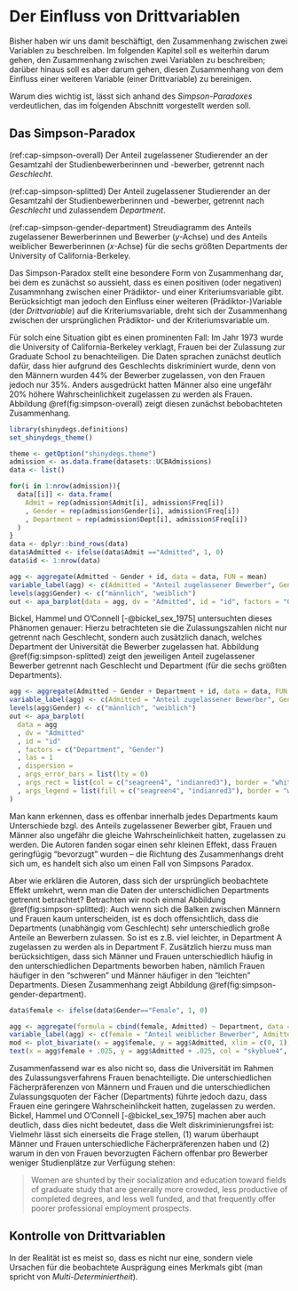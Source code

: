 # Der Einfluss von Drittvariablen

Bisher haben wir uns damit beschäftigt, den Zusammenhang zwischen zwei Variablen zu beschreiben.
Im folgenden Kapitel soll es weiterhin darum gehen, den Zusammenhang zwischen zwei Variablen zu beschreiben;
darüber hinaus soll es aber darum gehen, diesen Zusammenhang von dem Einfluss einer weiteren Variable (einer Drittvariable) zu bereinigen.

Warum dies wichtig ist, lässt sich anhand des *Simpson-Paradoxes* verdeutlichen, das im folgenden Abschnitt vorgestellt werden soll.

## Das Simpson-Paradox

<!-- -------------------------------------------------------------------------------- -->
<!-- Figure captions -->
(ref:cap-simpson-overall)  Der Anteil zugelassener Studierender an der Gesamtzahl der Studienbewerberinnen und -bewerber, getrennt nach *Geschlecht*.

(ref:cap-simpson-splitted) Der Anteil zugelassener Studierender an der Gesamtzahl der Studienbewerberinnen und -bewerber, getrennt nach *Geschlecht* und zulassendem *Department*.

(ref:cap-simpson-gender-department) Streudiagramm des Anteils zugelassener Bewerberinnen und Bewerber ($y$-Achse) und des Anteils weiblicher Bewerberinnen ($x$-Achse) für die sechs größten Departments der University of California-Berkeley.
<!-- -------------------------------------------------------------------------------- -->


Das Simpson-Paradox stellt eine besondere Form von Zusammenhang dar, bei dem es zunächst so aussieht, dass es einen positiven (oder negativen)
Zusammnhang zwischen einer Prädiktor- und einer Kriteriumsvariable gibt.
Berücksichtigt man jedoch den Einfluss einer weiteren (Prädiktor-)Variable (der *Drittvariable*) auf die Kriteriumsvariable,
dreht sich der Zusammenhang zwischen der ursprünglichen Prädiktor- und der Kriteriumsvariable um.

Für solch eine Situation gibt es einen prominenten Fall:
Im Jahr 1973 wurde die University of California-Berkeley verklagt,
Frauen bei der Zulassung zur Graduate School zu benachteiligen.
Die Daten sprachen zunächst deutlich dafür, dass hier aufgrund des Geschlechts diskriminiert wurde, denn von den Männern wurden 44% der Bewerber zugelassen,
von den Frauen jedoch nur 35%.
Anders ausgedrückt hatten Männer also eine ungefähr 20% höhere Wahrscheinlichkeit zugelassen zu werden als Frauen.
Abbildung \@ref(fig:simpson-overall) zeigt diesen zunächst bebobachteten Zusammenhang.


```r
library(shinydegs.definitions)
set_shinydegs_theme()

theme <- getOption("shinydegs.theme")
admission <- as.data.frame(datasets::UCBAdmissions)
data <- list()

for(i in 1:nrow(admission)){
  data[[i]] <- data.frame(
    Admit = rep(admission$Admit[i], admission$Freq[i])
    , Gender = rep(admission$Gender[i], admission$Freq[i])
    , Department = rep(admission$Dept[i], admission$Freq[i])
  )
}
data <- dplyr::bind_rows(data)
data$Admitted <- ifelse(data$Admit =="Admitted", 1, 0)
data$id <- 1:nrow(data)

agg <- aggregate(Admitted ~ Gender + id, data = data, FUN = mean)
variable_label(agg) <- c(Admitted = "Anteil zugelassener Bewerber", Gender = "Geschlecht")
levels(agg$Gender) <- c("männlich", "weiblich")
out <- apa_barplot(data = agg, dv = "Admitted", id = "id", factors = "Gender", las = 1, args_error_bars = list(lty = 0), args_rect = theme)
```


Bickel, Hammel und O'Connell [-@bickel_sex_1975] untersuchten dieses Phänomen genauer:
Hierzu betrachteten sie die Zulassungszahlen nicht nur getrennt nach Geschlecht, sondern auch zusätzlich danach,
welches Department der Universität die Bewerber zugelassen hat.
Abbildung \@ref(fig:simpson-splitted) zeigt den jeweiligen Anteil zugelassener Bewerber getrennt nach Geschlecht und Department (für die sechs größten Departments).

```r
agg <- aggregate(Admitted ~ Gender + Department + id, data = data, FUN = mean)
variable_label(agg) <- c(Admitted = "Anteil zugelassener Bewerber", Gender = "Geschlecht", Department = "Department")
levels(agg$Gender) <- c("männlich", "weiblich")
out <- apa_barplot(
  data = agg
  , dv = "Admitted"
  , id = "id"
  , factors = c("Department", "Gender")
  , las = 1
  , dispersion = 
  , args_error_bars = list(lty = 0)
  , args_rect = list(col = c("seagreen4", "indianred3"), border = "white")
  , args_legend = list(fill = c("seagreen4", "indianred3"), border = "white")
)
```

Man kann erkennen, dass es offenbar innerhalb jedes Departments kaum Unterschiede bzgl. des Anteils zugelassener
Bewerber gibt, Frauen und Männer also ungefähr die gleiche Wahrscheinlichkeit hatten, zugelassen zu werden.
Die Autoren fanden sogar einen sehr kleinen Effekt, dass Frauen geringfügig "bevorzugt" wurden -- 
die Richtung des Zusammenhangs dreht sich um, es handelt sich also um 
einen Fall von Simpsons Paradox.

Aber wie erklären die Autoren, dass sich der ursprünglich beobachtete Effekt umkehrt, wenn man die Daten der
unterschidlichen Departments getrennt betrachtet?
Betrachten wir noch einmal Abbildung \@ref(fig:simpson-splitted):
Auch wenn sich die Balken zwischen Männern und Frauen kaum unterscheiden, ist es doch offensichtlich, dass die Departments (unabhängig vom Geschlecht) sehr unterschiedlich große Anteile an Bewerbern zulassen. So ist es z.B. viel leichter, in Department A zugelassen zu werden als in Department F.
Zusätzlich hierzu muss man berücksichtigen, dass sich Männer und Frauen unterschiedlich häufig in den unterschiedlichen Departments beworben haben,
nämlich Frauen häufiger in den "schweren" und Männer häufiger in den "leichten" Departments.
Diesen Zusammenhang zeigt Abbildung \@ref(fig:simpson-gender-department).

```r
data$female <- ifelse(data$Gender=="Female", 1, 0)

agg <- aggregate(formula = cbind(female, Admitted) ~ Department, data = data, FUN = mean)
variable_label(agg) <- c(female = "Anteil weiblicher Bewerber", Admitted = "Anteil zugelassener Bewerber")
mod <- plot_bivariate(x = agg$female, y = agg$Admitted, xlim = c(0, 1), ylim = c(0, 1))
text(x = agg$female + .025, y = agg$Admitted + .025, col = "skyblue4", labels = agg$Department)
```

Zusammenfassend war es also nicht so, dass die Universität im Rahmen des Zulassungsverfahrens Frauen benachteiligte. Die unterschiedlichen Fächerpräferenzen von Männern und Frauen und die unterschiedlichen Zulassungsquoten der Fächer (Departments) führte jedoch dazu, dass Frauen eine geringere Wahrscheinlihckeit hatten, zugelassen zu werden.
Bickel, Hammel und O'Connell [-@bickel_sex_1975] machen aber auch deutlich, dass dies nicht bedeutet, dass die Welt diskriminierungsfrei ist: Vielmehr lässt sich einerseits die Frage stellen, (1) warum überhaupt Männer und Frauen unterschiedliche Fächerpräferenzen haben und (2) warum in den von Frauen bevorzugten Fächern offenbar pro Bewerber weniger Studienplätze zur Verfügung stehen:

> Women are shunted by their socialization and education toward fields of graduate study that are generally more crowded, less productive of completed degrees, and less well funded, and that frequently offer poorer professional employment prospects.




<!-- Statistics is a broad discipline that encompasses areas ranging from data aquisition and analysis to modeling complex phenomena to the science of decision making under uncertainty. -->
<!-- Aggregate data on applicants to graduate school at Berkeley for the six largest departments in 1973 classified by admission and sex. -->


## Kontrolle von Drittvariablen

In der Realität ist es meist so, dass es nicht nur eine, sondern viele Ursachen für die
beobachtete Ausprägung eines Merkmals gibt (man spricht von *Multi-Determiniertheit*).